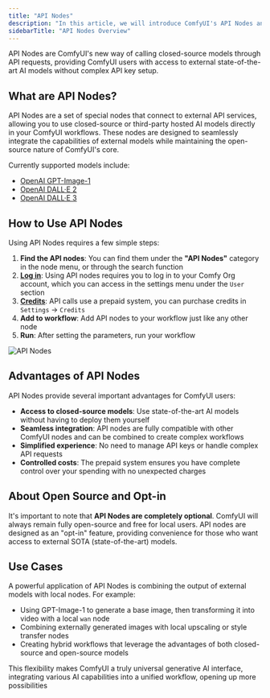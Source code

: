 ```yaml
---
title: "API Nodes"
description: "In this article, we will introduce ComfyUI's API Nodes and related information."
sidebarTitle: "API Nodes Overview"
---
```


API Nodes are ComfyUI's new way of calling closed-source models through API requests, providing ComfyUI users with access to external state-of-the-art AI models without complex API key setup.

## What are API Nodes?

API Nodes are a set of special nodes that connect to external API services, allowing you to use closed-source or third-party hosted AI models directly in your ComfyUI workflows. These nodes are designed to seamlessly integrate the capabilities of external models while maintaining the open-source nature of ComfyUI's core.

Currently supported models include:
- [OpenAI GPT-Image-1](/tutorials/api-nodes/openai/gpt-image-1)
- [OpenAI DALL·E 2](/tutorials/api-nodes/openai/dall-e-2)
- [OpenAI DALL·E 3](/tutorials/api-nodes/openai/dall-e-3)

## How to Use API Nodes

Using API Nodes requires a few simple steps:

1. **Find the API nodes**: You can find them under the **"API Nodes"** category in the node menu, or through the search function
2. **[Log in](/interface/user)**: Using API nodes requires you to log in to your Comfy Org account, which you can access in the settings menu under the `User` section
3. **[Credits](/interface/credits)**: API calls use a prepaid system, you can purchase credits in `Settings` → `Credits`
4. **Add to workflow**: Add API nodes to your workflow just like any other node
5. **Run**: After setting the parameters, run your workflow

![API Nodes](/images/tutorial/api_nodes/sidebar.jpg)

## Advantages of API Nodes

API Nodes provide several important advantages for ComfyUI users:

- **Access to closed-source models**: Use state-of-the-art AI models without having to deploy them yourself
- **Seamless integration**: API nodes are fully compatible with other ComfyUI nodes and can be combined to create complex workflows
- **Simplified experience**: No need to manage API keys or handle complex API requests
- **Controlled costs**: The prepaid system ensures you have complete control over your spending with no unexpected charges


## About Open Source and Opt-in

It's important to note that **API Nodes are completely optional**. ComfyUI will always remain fully open-source and free for local users. API nodes are designed as an "opt-in" feature, providing convenience for those who want access to external SOTA (state-of-the-art) models.

## Use Cases

A powerful application of API Nodes is combining the output of external models with local nodes. For example:

- Using GPT-Image-1 to generate a base image, then transforming it into video with a local `wan` node
- Combining externally generated images with local upscaling or style transfer nodes
- Creating hybrid workflows that leverage the advantages of both closed-source and open-source models

This flexibility makes ComfyUI a truly universal generative AI interface, integrating various AI capabilities into a unified workflow, opening up more possibilities